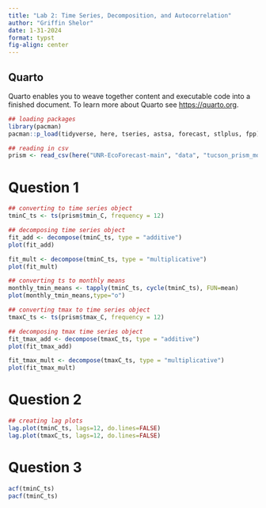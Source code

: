 ```yaml
---
title: "Lab 2: Time Series, Decomposition, and Autocorrelation"
author: "Griffin Shelor"
date: 1-31-2024
format: typst
fig-align: center
---
```


## Quarto

Quarto enables you to weave together content and executable code into a finished document. To learn more about Quarto see <https://quarto.org>.

```r
## loading packages
library(pacman)
pacman::p_load(tidyverse, here, tseries, astsa, forecast, stlplus, fpp)

## reading in csv
prism <- read_csv(here("UNR-EcoForecast-main", "data", "tucson_prism_monthly.csv"))
```

# Question 1

```r
## converting to time series object
tminC_ts <- ts(prism$tmin_C, frequency = 12)

## decomposing time series object
fit_add <- decompose(tminC_ts, type = "additive")
plot(fit_add)

fit_mult <- decompose(tminC_ts, type = "multiplicative")
plot(fit_mult)

## converting ts to monthly means
monthly_tmin_means <- tapply(tminC_ts, cycle(tminC_ts), FUN=mean)
plot(monthly_tmin_means,type="o")

## converting tmax to time series object
tmaxC_ts <- ts(prism$tmax_C, frequency = 12)

## decomposing tmax time series object
fit_tmax_add <- decompose(tmaxC_ts, type = "additive")
plot(fit_tmax_add)

fit_tmax_mult <- decompose(tmaxC_ts, type = "multiplicative")
plot(fit_tmax_mult)
```
# Question 2
```r
## creating lag plots
lag.plot(tminC_ts, lags=12, do.lines=FALSE)
lag.plot(tmaxC_ts, lags=12, do.lines=FALSE)

```
# Question 3
```r
acf(tminC_ts)
pacf(tminC_ts)
```

